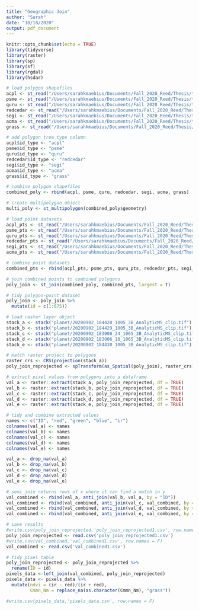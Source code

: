 ```yaml
---
title: "Geographic Join"
author: "Sarah"
date: "10/18/2020"
output: pdf_document
---
```


```r
knitr::opts_chunk$set(echo = TRUE)
library(tidyverse)
library(raster)
library(sp)
library(sf)
library(rgdal)
library(hsdar)
```

```r
# load polygon shapefiles
acpl <- st_read("/Users/sarahkmaebius/Documents/Fall_2020_Reed/Thesis/tree_canopy/acpl_polygon.shp")
psme <- st_read("/Users/sarahkmaebius/Documents/Fall_2020_Reed/Thesis/tree_canopy/psme_polygon.shp")
quru <- st_read("/Users/sarahkmaebius/Documents/Fall_2020_Reed/Thesis/tree_canopy/quru_polygon.shp")
redcedar <- st_read("/Users/sarahkmaebius/Documents/Fall_2020_Reed/Thesis/tree_canopy/redwood_polygon.shp")
segi <- st_read("/Users/sarahkmaebius/Documents/Fall_2020_Reed/Thesis/tree_canopy/segi_polygon.shp")
acma <- st_read("/Users/sarahkmaebius/Documents/Fall_2020_Reed/Thesis/tree_canopy/acma_polygon.shp")
grass <- st_read("/Users/sarahkmaebius/Documents/Fall_2020_Reed/Thesis/tree_canopy/grass_polygon.shp")

# add polygon tree type column
acpl$id_type <- "acpl"
psme$id_type <- "psme"
quru$id_type <- "quru"
redcedar$id_type <- "redcedar"
segi$id_type <- "segi"
acma$id_type <- "acma"
grass$id_type <- "grass"

# combine polygon shapefiles
combined_poly <- rbind(acpl, psme, quru, redcedar, segi, acma, grass)

# create multipolygon object
multi_poly <- st_multipolygon(combined_poly$geometry)

# load point datasets
acpl_pts <- st_read("/Users/sarahkmaebius/Documents/Fall_2020_Reed/Thesis/tree_imaging/shapefiles/acpl_shapefile.shp")
psme_pts <- st_read("/Users/sarahkmaebius/Documents/Fall_2020_Reed/Thesis/tree_imaging/shapefiles/psme_shapefile.shp")
quru_pts <- st_read("/Users/sarahkmaebius/Documents/Fall_2020_Reed/Thesis/tree_imaging/shapefiles/quru_shapefile.shp")
redcedar_pts <- st_read("/Users/sarahkmaebius/Documents/Fall_2020_Reed/Thesis/tree_imaging/shapefiles/redcedar_shapefile.shp")
segi_pts <- st_read("/Users/sarahkmaebius/Documents/Fall_2020_Reed/Thesis/tree_imaging/shapefiles/segi_shapefile.shp")
acma_pts <- st_read("/Users/sarahkmaebius/Documents/Fall_2020_Reed/Thesis/tree_imaging/shapefiles/acma_shapefile.shp")

# combine point datasets
combined_pts <- rbind(acpl_pts, psme_pts, quru_pts, redcedar_pts, segi_pts, acma_pts)

# join combined points to combined polygons
poly_join <- st_join(combined_poly, combined_pts, largest = T)

# tidy polygon-point dataset
poly_join <- poly_join %>%
  mutate(id = c(1:675))
```

```r
# load raster layer object
stack_a <- stack("planet/20200902_184428_1005_3B_AnalyticMS_clip.tif")
stack_b <- stack("planet/20200902_184429_1005_3B_AnalyticMS_clip.tif")
stack_c <- stack("planet/20200902_183008_24_1065_3B_AnalyticMS_clip.tif")
stack_d <- stack("planet/20200902_183006_18_1065_3B_AnalyticMS_clip.tif")
stack_e <- stack("planet/20200902_184430_1005_3B_AnalyticMS_clip.tif")

# match raster project to polygons
raster_crs <- CRS(projection(stack_a))
poly_join_reprojected <- spTransform(as_Spatial(poly_join), raster_crs)

# extract pixel values from polygons into a dataframe
val_a <- raster::extract(stack_a, poly_join_reprojected, df = TRUE)
val_b <- raster::extract(stack_b, poly_join_reprojected, df = TRUE)
val_c <- raster::extract(stack_c, poly_join_reprojected, df = TRUE)
val_d <- raster::extract(stack_d, poly_join_reprojected, df = TRUE)
val_e <- raster::extract(stack_e, poly_join_reprojected, df = TRUE)

```

```r
# tidy and combine extracted values
names <- c("ID", "red", "green", "blue", "ir")
colnames(val_a) <- names
colnames(val_b) <- names
colnames(val_c) <- names
colnames(val_d) <- names
colnames(val_e) <- names

val_a <- drop_na(val_a)
val_b <- drop_na(val_b)
val_c <- drop_na(val_c)
val_d <- drop_na(val_d)
val_e <- drop_na(val_e)

# semi_join returns rows of x where it can find a match in y
val_combined <- rbind(val_a, anti_join(val_b, val_a, by = "ID"))
val_combined <- rbind(val_combined, anti_join(val_c, val_combined, by = "ID"))
val_combined <- rbind(val_combined, anti_join(val_d, val_combined, by = "ID"))
val_combined <- rbind(val_combined, anti_join(val_e, val_combined, by = "ID"))
```

```r
# save results
#write.csv(poly_join_reprojected,'poly_join_reprojected1.csv', row.names = F)
poly_join_reprojected <- read.csv('poly_join_reprojected1.csv')
#write.csv(val_combined,'val_combined1.csv', row.names = F)
val_combined <- read.csv('val_combined1.csv')

# tidy pixel table
poly_join_reprojected <- poly_join_reprojected %>%
  rename(ID = id)
pixels_data <-left_join(val_combined, poly_join_reprojected)
pixels_data <- pixels_data %>%
  mutate(ndvi = (ir - red)/(ir + red), 
         Cmmn_Nm = replace_na(as.character(Cmmn_Nm), "grass"))

#write.csv(pixels_data,'pixels_data.csv', row.names = F)
```


